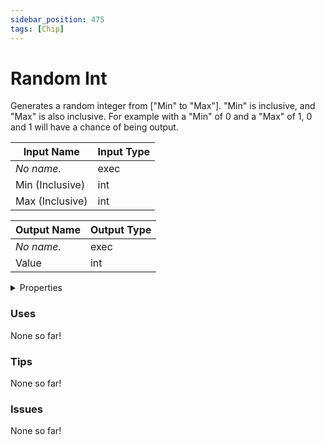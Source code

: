 ```yaml
---
sidebar_position: 475
tags: [Chip]
---
```


# Random Int

Generates a random integer from ["Min" to "Max"]. "Min" is inclusive, and "Max" is also inclusive. For example with a "Min" of 0 and a "Max" of 1, 0 and 1 will have a chance of being output.



| Input Name | Input Type |
|-----------|-----------|
| *No name.* | exec |
| Min (Inclusive) | int |
| Max (Inclusive) | int |

| Output Name | Output Type |
|-----------|-----------|
| *No name.* | exec |
| Value | int |


<details>
  <summary>Properties</summary>
  <div>
    <div>
    <table>
      <thead>
        <tr>
          <th>Is beta required?</th>
          <th>❌</th>
        </tr>
        <tr>
          <th>Is this chip a trolling risk?</th>
          <th>❌</th>
        </tr>
        <tr>
          <th>Chip UUPD</th>
          <th>fb2645f0-4042-4ef1-b988-af2f80e651ec</th>
        </tr>
      </thead>
    </table>
    </div>
  </div>
</details>

### Uses

None so far!

### Tips

None so far!

### Issues

None so far!